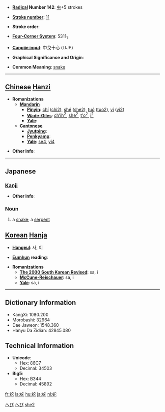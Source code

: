 * '''[[Wiktionary:Chinese radical index| Radical]] Number 142''': [[Wiktionary:Chinese radical index 虫|虫]]+5 strokes

* '''[[Wiktionary:Chinese total strokes index|Stroke number]]''': [[Wiktionary:Chinese total strokes index 11|11]]

* '''Stroke order''': 

* '''[[Wiktionary:Chinese four corner index|Four-Corner System]]''': 5311<sub>1</sub>

* '''[[Wiktionary:Chinese Cangjie index|Cangjie input]]''': 中戈十心 (LIJP)

* '''Graphical Significance and Origin''': 

* '''Common Meaning''': [[snake]]

----

== [[Chinese]] [[Hanzi]] ==

* '''Romanizations'''
** '''[[Mandarin]]'''
*** '''[[Pinyin]]''': [[chí]] ([[chi2]]), [[shé]] ([[she2]]), [[tuó]] ([[tuo2]]), [[yí]] ([[yi2]])
*** '''[[Wade-Giles]]''': [[ch'ih2|ch'ih<sup>2</sup>]], [[she2|she<sup>2</sup>]], [[t'o2|t'o<sup>2</sup>]], [[i2|i<sup>2</sup>]]
*** '''[[Yale]]''': 
** '''[[Cantonese]]'''
*** '''[[Jyutping]]''':
*** '''[[Penkyamp]]''': 
*** '''[[Yale]]''': [[se4]], [[yi4]]

* '''Other info''': 

----

== Japanese ==
[[Category:1000_Japanese_basic_words|へび]]
[[Category:Japanese language|へび]]
=== [[Kanji]] ===
{{kanji
|[[じゃ]] (ja), [[い]] (i), [[だ]] (da)
|[[へび]] (hebi), [[くちなわ]] (kuchinawa)
}}

* '''Other info''':  

=== Noun ===
{{janoun|へび|hebi}}
# a [[snake]]; a [[serpent]]

== [[Korean]] [[Hanja]] ==

* '''[[Hangeul]]''': 사, 이

* '''[[Eumhun]] reading''': 

* '''Romanizations'''
** '''[[The 2000 South Korean Revised Romanization|The 2000 South Korean Revised]]''': sa, i
** '''[[McCune-Reischauer]]''': sa, i
** '''[[Yale]]''': sa, i

----

== Dictionary Information ==

* KangXi: 1080.200
* Morobashi: 32964
* Dae Jaweon: 1548.360
* Hanyu Da Zidian: 42845.080

== Technical Information ==

* '''Unicode''':
** Hex: 86C7
** Decimal: 34503
* '''Big5''':
** Hex: B344
** Decimal: 45892
[[fr:蛇]]
[[la:蛇]]
[[hu:蛇]]
[[ja:蛇]]
[[nl:蛇]]

[[Category:zh:Reptiles|she2]]